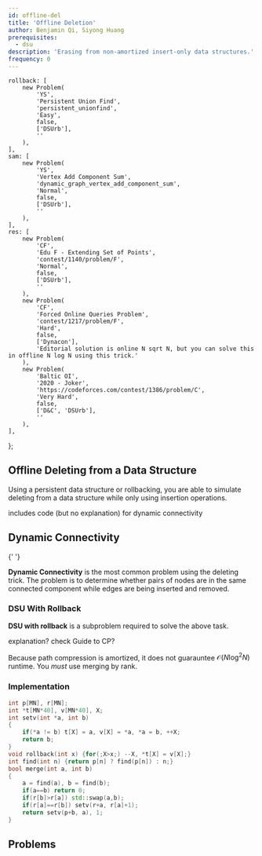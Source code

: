 ```yaml
---
id: offline-del
title: 'Offline Deletion'
author: Benjamin Qi, Siyong Huang
prerequisites:
  - dsu
description: 'Erasing from non-amortized insert-only data structures.'
frequency: 0
---
```


	rollback: [
		new Problem(
			'YS',
			'Persistent Union Find',
			'persistent_unionfind',
			'Easy',
			false,
			['DSUrb'],
			''
		),
	],
	sam: [
		new Problem(
			'YS',
			'Vertex Add Component Sum',
			'dynamic_graph_vertex_add_component_sum',
			'Normal',
			false,
			['DSUrb'],
			''
		),
	],
	res: [
		new Problem(
			'CF',
			'Edu F - Extending Set of Points',
			'contest/1140/problem/F',
			'Normal',
			false,
			['DSUrb'],
			''
		),
		new Problem(
			'CF',
			'Forced Online Queries Problem',
			'contest/1217/problem/F',
			'Hard',
			false,
			['Dynacon'],
			'Editorial solution is online N sqrt N, but you can solve this in offline N log N using this trick.'
		),
		new Problem(
			'Baltic OI',
			'2020 - Joker',
			'https://codeforces.com/contest/1386/problem/C',
			'Very Hard',
			false,
			['D&C', 'DSUrb'],
			''
		),
	],
};

<!--
ins: [
  new Problem("Old Gold", "Fencing the Herd", "534", "Hard", false, [], ""),
],
-->

## Offline Deleting from a Data Structure

Using a persistent data structure or rollbacking, you are able to simulate
deleting from a data structure while only using insertion operations.

<Resources>
	<Resource
		source="CP-Algorithms"
		title="Deleting from a data structure in O(T(n) log n)"
		url="https://cp-algorithms.com/data_structures/deleting_in_log_n.html"
		starred
	>
		includes code (but no explanation) for dynamic connectivity
	</Resource>
</Resources>

## Dynamic Connectivity

<Resources>
	<Resource source="GCP" title="15.5.4 - Dynamic Connectivity">
		{' '}
	</Resource>
</Resources>

**Dynamic Connectivity** is the most common problem using the deleting trick.
The problem is to determine whether pairs of nodes are in the same connected
component while edges are being inserted and removed.

<Problems problems={problems.sam} />

### DSU With Rollback

**DSU with rollback** is a subproblem required to solve the above task.

<Problems problems={problems.rollback} />

<IncompleteSection>
  
explanation? check Guide to CP?

</IncompleteSection>

<Warning title="Watch Out!">

Because path compression is amortized, it does not guarauntee
$\mathcal{O}(N \log^2 N)$ runtime. You _must_ use merging by rank.

</Warning>

### Implementation

<LanguageSection>

<CPPSection>

<!-- verified at https://codeforces.com/contest/1217/submission/62335472 -->

```cpp
int p[MN], r[MN];
int *t[MN*40], v[MN*40], X;
int setv(int *a, int b)
{
	if(*a != b) t[X] = a, v[X] = *a, *a = b, ++X;
	return b;
}
void rollback(int x) {for(;X>x;) --X, *t[X] = v[X];}
int find(int n) {return p[n] ? find(p[n]) : n;}
bool merge(int a, int b)
{
	a = find(a), b = find(b);
	if(a==b) return 0;
	if(r[b]>r[a]) std::swap(a,b);
	if(r[a]==r[b]) setv(r+a, r[a]+1);
	return setv(p+b, a), 1;
}
```

</CPPSection>

</LanguageSection>

## Problems

<Problems problems={problems.res} />

<!-- ## Dynamic Insertion

mention sqrt

(online Aho-Corasick)

<Problems problems={problems.ins} /> -->
